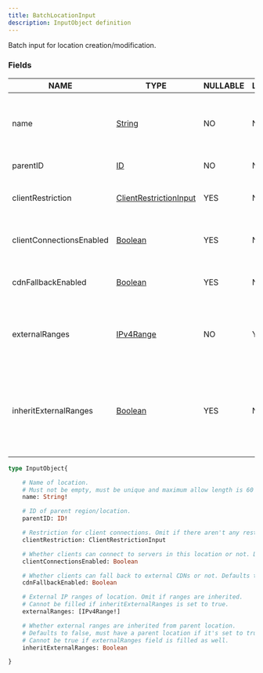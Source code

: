 ```yaml
---
title: BatchLocationInput
description: InputObject definition
---
```


Batch input for location creation/modification.

### Fields

| NAME | TYPE | NULLABLE | LIST | DESCRIPTION |
| - | - | - | - | - |
| name | [String](../ecdn-api-scalars/String) | NO | NO | Name of location. Must not be empty, must be unique and maximum allow length is 60 characters. | 
| parentID | [ID](../ecdn-api-scalars/ID) | NO | NO | ID of parent region/location. | 
| clientRestriction | [ClientRestrictionInput](../ecdn-api-input-objects/ClientRestrictionInput) | YES | NO | Restriction for client connections. Omit if there aren't any restrictions. | 
| clientConnectionsEnabled | [Boolean](../ecdn-api-scalars/Boolean) | YES | NO | Whether clients can connect to servers in this location or not. Defaults to true. | 
| cdnFallbackEnabled | [Boolean](../ecdn-api-scalars/Boolean) | YES | NO | Whether clients can fall back to external CDNs or not. Defaults to true. | 
| externalRanges | [IPv4Range](../ecdn-api-scalars/IPv4Range) | NO | YES | External IP ranges of location. Omit if ranges are inherited. Cannot be filled if inheritExternalRanges is set to true. | 
| inheritExternalRanges | [Boolean](../ecdn-api-scalars/Boolean) | YES | NO | Whether external ranges are inherited from parent location. Defaults to false, must have a parent location if it's set to true. Cannot be true if externalRanges field is filled as well. | 

```graphql
type InputObject{

	# Name of location.
	# Must not be empty, must be unique and maximum allow length is 60 characters.
	name: String!

	# ID of parent region/location.
	parentID: ID!

	# Restriction for client connections. Omit if there aren't any restrictions.
	clientRestriction: ClientRestrictionInput

	# Whether clients can connect to servers in this location or not. Defaults to true.
	clientConnectionsEnabled: Boolean

	# Whether clients can fall back to external CDNs or not. Defaults to true.
	cdnFallbackEnabled: Boolean

	# External IP ranges of location. Omit if ranges are inherited.
	# Cannot be filled if inheritExternalRanges is set to true.
	externalRanges: [IPv4Range!]

	# Whether external ranges are inherited from parent location.
	# Defaults to false, must have a parent location if it's set to true.
	# Cannot be true if externalRanges field is filled as well.
	inheritExternalRanges: Boolean

}
```

